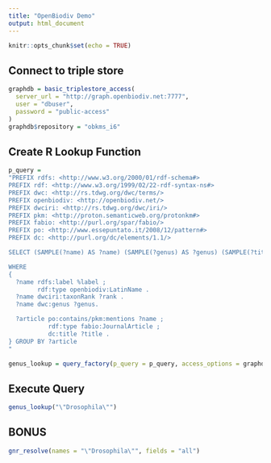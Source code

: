 ```yaml
---
title: "OpenBiodiv Demo"
output: html_document
---
```


```r
knitr::opts_chunk$set(echo = TRUE)
```


## Connect to triple store

```r
graphdb = basic_triplestore_access(
  server_url = "http://graph.openbiodiv.net:7777",
  user = "dbuser",
  password = "public-access"
)
graphdb$repository = "obkms_i6"
```

## Create R Lookup Function

```r
p_query = 
"PREFIX rdfs: <http://www.w3.org/2000/01/rdf-schema#>
PREFIX rdf: <http://www.w3.org/1999/02/22-rdf-syntax-ns#>
PREFIX dwc: <http://rs.tdwg.org/dwc/terms/>
PREFIX openbiodiv: <http://openbiodiv.net/>
PREFIX dwciri: <http://rs.tdwg.org/dwc/iri/>
PREFIX pkm: <http://proton.semanticweb.org/protonkm#>
PREFIX fabio: <http://purl.org/spar/fabio/>
PREFIX po: <http://www.essepuntato.it/2008/12/pattern#>
PREFIX dc: <http://purl.org/dc/elements/1.1/>

SELECT (SAMPLE(?name) AS ?name) (SAMPLE(?genus) AS ?genus) (SAMPLE(?title) AS ?title)

WHERE
{
  ?name rdfs:label %label ;
        rdf:type openbiodiv:LatinName .
  ?name dwciri:taxonRank ?rank .
  ?name dwc:genus ?genus.

  ?article po:contains/pkm:mentions ?name ;
           rdf:type fabio:JournalArticle ;
           dc:title ?title .
} GROUP BY ?article 
"

genus_lookup = query_factory(p_query = p_query, access_options = graphdb)
```

## Execute Query

```r
genus_lookup("\"Drosophila\"")
```

## BONUS

```r
gnr_resolve(names = "\"Drosophila\"", fields = "all")
```
